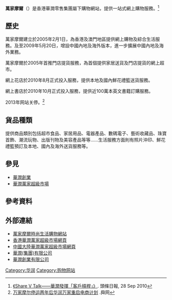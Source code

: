 '''萬家摩爾'''（{{lang-en|'''crvmore'''}}）是香港華潤零售集團屬下購物網站，提供一站式網上購物服務。<ref>[http://fin.hkheadline.com/finance/news_detail.asp?id=124356 《Share V Talk——華潤發揮「客戶槓桿」》]. 頭條日報, 28 Sep 2010</ref>

== 歷史 == 
萬家摩爾建立於2005年2月1日，為香港及澳門地區提供網上購物及綜合生活服務。及至2009年5月20日，增設中國內地及海外版本，進一步擴展中國內地及海外業務。

萬家摩爾於2005年首推門店提貨服務，為首個提供家居送貨及門店提貨的網上超市。

網上花店於2010年8月正式投入服務，提供本地及國內鮮花禮籃送貨服務。

網上書店於2010年10月正式投入服務，提供近100萬本英文書籍訂購服務。

2013年网站关停。<ref>[http://jnrb.e23.cn/shtml/jinrb/20150123/1397133.shtml 万家摩尔停运两年后华润万家重启电商计划] {{Wayback|url=http://jnrb.e23.cn/shtml/jinrb/20150123/1397133.shtml |date=20180829072237 }}.舜网</ref>

== 貨品種類 ==
提供商品類別包括超市食品、家居用品、電器產品、數碼電子、藝術收藏品、珠寶首飾、潮流玩物、出版刊物及美容產品等等……生活服務方面則有照片沖印、鮮花禮籃預訂及本地、國內及海外送貨服務等。

== 參見 ==
*[[華潤創業|華潤創業]]
*[[華潤萬家超級市場|華潤萬家超級市場]]

== 參考資料 ==
{{Reflist|2}}

== 外部連結 ==
*[http://www.crvmore.com/sc_webcat/ecat/cms_view.php?lang=2&curr_country=HK&web_id=1&t=20101004 萬家摩爾時尚生活購物網站]{{dead link|date=2018年4月 |bot=InternetArchiveBot |fix-attempted=yes }} 
*[http://www.crvanguard.com.hk 香港華潤萬家超級市場網頁] {{Wayback|url=http://www.crvanguard.com.hk/ |date=20191123083201 }}
*[https://web.archive.org/web/20090201034318/http://crvanguard.com.cn/ 中國大陸華潤萬家超級市場網頁]
*[http://www.crc.com.hk/ 華潤(集團)有限公司] {{Wayback|url=http://www.crc.com.hk/ |date=20210128101634 }}
*[http://www.cre.com.hk/ 華潤創業有限公司] {{Wayback|url=http://www.cre.com.hk/ |date=20210128233232 }}

{{中国购物网站}}

[[Category:华润|Category:华润]]
[[Category:购物网站|Category:购物网站]]
